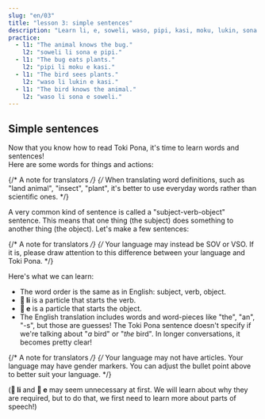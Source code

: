 ```yaml
---
slug: "en/03"
title: "lesson 3: simple sentences"
description: "Learn li, e, soweli, waso, pipi, kasi, moku, lukin, sona!"
practice:
  - l1: "The animal knows the bug."
    l2: "soweli li sona e pipi."
  - l1: "The bug eats plants."
    l2: "pipi li moku e kasi."
  - l1: "The bird sees plants."
    l2: "waso li lukin e kasi."
  - l1: "The bird knows the animal."
    l2: "waso li sona e soweli."
---
```



## Simple sentences

Now that you know how to read Toki Pona, it's time to learn words and sentences!  
Here are some words for things and actions:

<List>
  <Word sl="soweli" m="land animal, like a cat, dog, cow, mouse, elephant" />
  <Word sl="waso" m="bird, like a pigeon, goose, owl" />
  <Word sl="pipi" m="insect, like a beetle, ant, butterfly, spider" />
  <Word sl="kasi" m="plant, like a clover, birch tree, cactus, moss" />
  <Word sl="moku" m="to consume" />
  <Word sl="lukin" m="to see" />
  <Word sl="sona" m="to know" />
</List>

{/* A note for translators */}
{/*
  When translating word definitions, such as "land animal", "insect", "plant",
  it's better to use everyday words rather than scientific ones.
*/}

A very common kind of sentence is called a "subject-verb-object" sentence. This means that one thing (the subject) does something to another thing (the object). Let's make a few sentences:

{/* A note for translators */}
{/*
  Your language may instead be SOV or VSO. If it is, please draw attention
  to this difference between your language and Toki Pona.
*/}

<List>
  <Sentence sl="soweli li moku e kasi." m="The animal eats plants." />
  <Sentence sl="waso li moku e pipi." m="The bird eats bugs." />
  <Sentence sl="pipi li lukin e soweli." m="The insect sees an animal." />
  <Sentence sl="waso li sona e kasi." m="The bird knows the tree." />
</List>

Here's what we can learn:

- The word order is the same as in English: subject, verb, object.
- **󱤧 li** is a particle that starts the verb.
- **󱤉 e** is a particle that starts the object.
- The English translation includes words and word-pieces like "the", "an", "-s", but those are guesses! The Toki Pona sentence doesn't specify if we're talking about "_a_ bird" or "_the_ bird". In longer conversations, it becomes pretty clear!

{/* A note for translators */}
{/*
  Your language may not have articles. Your language may have gender markers.
  You can adjust the bullet point above to better suit your language.
*/}

(**󱤧 li** and **󱤉 e** may seem unnecessary at first. We will learn about why they are required, but to do that, we first need to learn more about parts of speech!)

<Practice exercises={frontmatter.practice} />
